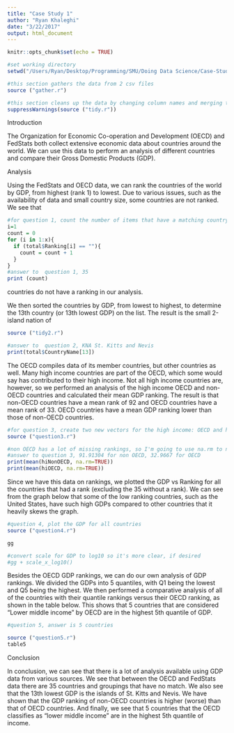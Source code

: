 ```yaml
---
title: "Case Study 1"
author: "Ryan Khaleghi"
date: "3/22/2017"
output: html_document
---
```


```r
knitr::opts_chunk$set(echo = TRUE)
```


```r
#set working directory
setwd("/Users/Ryan/Desktop/Programming/SMU/Doing Data Science/Case-Study-1")

#this section gathers the data from 2 csv files
source ("gather.r")

#this section cleans up the data by changing column names and merging the two files
suppressWarnings(source ("tidy.r"))

```

Introduction

The Organization for Economic Co-operation and Development (OECD) and FedStats both collect extensive economic data about countries around the world. We can use this data to perform an analysis of different countries and compare their Gross Domestic Products (GDP).

Analysis

Using the FedStats and OECD data, we can rank the countries of the world by GDP, from highest (rank 1) to lowest. Due to various issues, such as the availability of data and small country size, some countries are not ranked. We see that 

```r
#for question 1, count the number of items that have a matching country code. since everything in the GDP file has a ranking and we can use this to count the missing items. if Ranking is blank, the country code didn't match.
i=1
count = 0
for (i in 1:x){
  if (total$Ranking[i] == ""){
    count = count + 1
  }
}
#answer to  question 1, 35
print (count)
```
countries do not have a ranking in our analysis.

We then sorted the countries by GDP, from lowest to highest, to determine the 13th country (or 13th lowest GDP) on the list. The result is the small 2-island nation of
```r
source ("tidy2.r")

#answer to  question 2, KNA St. Kitts and Nevis
print(total$CountryName[13])
```

The OECD compiles data of its member countries, but other countries as well. Many high income countries are part of the OECD, which some would say has contributed to their high income. Not all high income countries are, however, so we performed an analysis of the high income OECD and non-OECD countries and calculated their mean GDP ranking. The result is that non-OECD countries have a mean rank of 92 and OECD countries have a mean rank of 33. OECD countries have a mean GDP ranking lower than those of non-OECD countries.

```r
#for question 3, create two new vectors for the high income: OECD and high income: non-OECD items, then get averages
source ("question3.r") 

#non OECD has a lot of missing rankings, so I'm going to use na.rm to not count them in the mean
#answer to question 3, 91.91304 for non OECD, 32.9667 for OECD
print(mean(hiNonOECD, na.rm=TRUE))
print(mean(hiOECD, na.rm=TRUE))
```

Since we have this data on rankings, we plotted the GDP vs Ranking for all the countries that had a rank (excluding the 35 without a rank). We can see from the graph below that some of the low ranking countries, such as the United States, have such high GDPs compared to other countries that it heavily skews the graph.
```r
#question 4, plot the GDP for all countries
source ("question4.r") 

gg

#convert scale for GDP to log10 so it's more clear, if desired
#gg + scale_x_log10()
```


Besides the OECD GDP rankings, we can do our own analysis of GDP rankings. We divided the GDPs into 5 quantiles, with Q1 being the lowest and Q5 being the highest. We then performed a comparative analysis of all of the countries with their quantile rankings versus their OECD ranking, as shown in the table below. This shows that 5 countries that are considered "Lower middle income" by OECD are in the highest 5th quantile of GDP.

```r
#question 5, answer is 5 countries

source ("question5.r")
table5
```

Conclusion

In conclusion, we can see that there is a lot of analysis available using GDP data from various sources. We see that between the OECD and FedStats data there are 35 countries and groupings that have no match. We also see that the 13th lowest GDP is the islands of St. Kitts and Nevis. We have shown that the GDP ranking of non-OECD countries is higher (worse) than that of OECD countries. And finally, we see that 5 countries that the OECD classifies as "lower middle income" are in the highest 5th quantile of income.